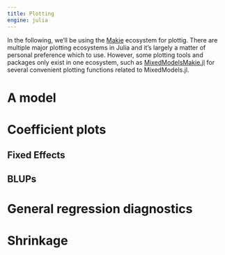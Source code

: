 ```yaml
---
title: Plotting
engine: julia
---
```


In the following, we'll be using the [Makie](https://docs.makie.org/v0.21/) ecosystem for plottig. There are multiple major plotting ecosystems in Julia and it's largely a matter of personal preference which to use. However, some plotting tools and packages only exist in one ecosystem, such as [MixedModelsMakie.jl](https://palday.github.io/MixedModelsMakie.jl/v0.4/) for several convenient plotting functions related to MixedModels.jl.

# A model

# Coefficient plots

## Fixed Effects

## BLUPs

# General regression diagnostics

# Shrinkage
